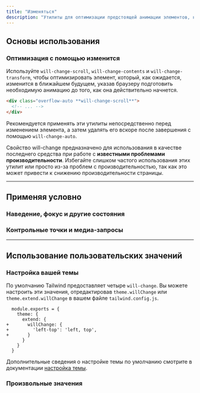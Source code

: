 ```yaml
---
title: "Изменяться"
description: "Утилиты для оптимизации предстоящей анимации элементов, которые должны измениться."
---
```




## Основы использования

### Оптимизация с помощью изменится

Используйте `will-change-scroll`, `will-change-contents` и `will-change-transform`, чтобы оптимизировать элемент, который, как ожидается, изменится в ближайшем будущем, указав браузеру подготовить необходимую анимацию до того, как она действительно начнется.

```html
<div class="overflow-auto **will-change-scroll**">
  <!-- ... -->
</div>
```

Рекомендуется применять эти утилиты непосредственно перед изменением элемента, а затем удалять его вскоре после завершения с помощью `will-change-auto`.

Свойство will-change предназначено для использования в качестве последнего средства при работе с **известными проблемами производительности**. Избегайте слишком частого использования этих утилит или просто из-за проблем с производительностью, так как это может привести к снижению производительности страницы.

---

## <Heading ignore>Применяя условно</Heading>

### <Heading ignore>Наведение, фокус и другие состояния</Heading>

<HoverFocusAndOtherStates defaultClass="will-change-auto" featuredClass="will-change-scroll" />

### <Heading ignore>Контрольные точки и медиа-запросы</Heading>

<BreakpointsAndMediaQueries defaultClass="will-change-auto" featuredClass="will-change-scroll" />

---

## Использование пользовательских значений

### Настройка вашей темы

По умолчанию Tailwind предоставляет четыре `will-change`. Вы можете настроить эти значения, отредактировав `theme.willChange` или `theme.extend.willChange` в вашем файле `tailwind.config.js`.

```diff-js tailwind.config.js
  module.exports = {
    theme: {
      extend: {
+       willChange: {
+         'left-top': 'left, top',
+       }
      }
    }
  }
```

Дополнительные сведения о настройке темы по умолчанию смотрите в документации [настройка темы](/docs/theme#customizing-the-default-theme).

### Произвольные значения

<ArbitraryValues property="will-change" featuredClass="will-change-[top,left]" />
